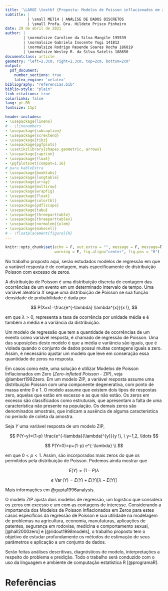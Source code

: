 ```yaml
---
title: '\LARGE \textbf {Proposta: Modelos de Poisson inflacionados em zero}'
subtitle: |
          | \small ME714 | ANÁLISE DE DADOS DISCRETOS
          | \small Profa. Dra. Hildete Prisco Pinheiro
date: 29 de abril de 2021
author: | 
        | \normalsize Caroline da Silva Mangile 195539
        | \normalsize Gabriela Inocente Yogi 141812
        | \normalsize Rodrigo Resende Soares Rocha 186819
        | \normalsize Wesley R. da Silva Satelis 188650
documentclass: article
geometry: "left=2.3cm, right=2.3cm, top=2cm, bottom=2cm"
output:
  pdf_document:
    number_sections: true
    latex_engine: 'xelatex'
bibliography: "referencias.bib"
biblio-style: "plain"
link-citations: true
colorlinks: false
lang: pt-BR
fontsize: 11pt

header-includes:
- \usepackage{lineno}
# - \linenumbers
- \usepackage{subcaption}
- \usepackage{scrextend}
- \usepackage{tikz}
- \usepackage{pgfplots}
- \usetikzlibrary{shapes.geometric, arrows}
- \usepackage{caption}
- \usepackage{float}
- \pgfplotsset{compat=1.16}
# para kableExtra
- \usepackage{booktabs}
- \usepackage{longtable}
- \usepackage{array}
- \usepackage{multirow}
- \usepackage{wrapfig}
- \usepackage{float}
- \usepackage{colortbl}
- \usepackage{pdflscape}
- \usepackage{tabu}
- \usepackage{threeparttable}
- \usepackage{threeparttablex}
- \usepackage[normalem]{ulem}
- \usepackage{makecell}
# - \floatplacement{figure}{H}
---
```


```r
knitr::opts_chunk$set(echo = F, out.extra = "", message = F, message=F, results="hide",
                      warning = F, fig.align="center", fig.pos = "H")
```

<!-- # Introdução -->



<!-- # Proposta -->

No trabalho proposto aqui, serão estudados modelos de regressão em que a variável resposta é de contagem, mais especificamente de distribuição Poisson com excesso de zeros.

A distribuição de Poisson é uma distribuição discreta de contagem das ocorrências de um evento em um determinado intervalo de tempo. Uma variável aleatória $X$ segue uma distribuição de Poisson se sua função densidade de probabilidade é dada por 

$$
P(X=x)=\frac{e^{-\lambda} \lambda^{x}}{x !},
$$

em que $\lambda > 0$, representa a taxa de ocorrência por unidade média e é também a média e a variância da distribuição.

Um modelo de regressão que tem a quantidade de ocorrências de um evento como variável resposta, é chamado de regressão de Poisson. Uma das suposições deste modelo é que a média e variância são iguais, que é violada quando o conjunto de dados possui muitas contagens iguais a zero. Assim, é necessário ajustar um modelo que leve em conseração essa quantidade de zeros na resposta. 

Em casos como este, uma solução é utilizar Modelos de Poisson Inflacionados em Zero (*Zero-inflated Poisson* - ZIP), veja @lambert1992zero. Em um modelo ZIP, a variável resposta assume uma distribuição Poisson com uma componente degenerativa, com ponto de massa entre 0 e 1. O modelo assume que existem dois tipos de respostas zero, aquelas que estão em excesso e as que não estão. Os zeros em excesso são classificados como estruturais, que apresentam a falta de uma característica não presente na população. Os demais zeros são denominados amostrais, que indicam a ausência de alguma característica no período de coleta da amostra.

Seja $Y$ uma variável resposta de um modelo ZIP,

$$
P(Y=y)=(1-p) \frac{e^{-\lambda}(\lambda)^{y}}{y !}, \ y=1,2, \ldots
$$

$$
P(Y=0)=p+(1-p) e^{-\lambda} \\
$$

em que $0 < p < 1$. Assim, são incorporados mais zeros do que os permitidos pela distribuição de Poisson. Podemos ainda mostrar que 

$$
E(Y)=(1-P) \lambda
$$

$$
e \ \operatorname{Var}(Y)=E(Y)+E(Y)[\lambda-E(Y)]
$$

Mais informações em @gupta1996analysis.

O modelo ZIP ajusta dois modelos de regressão, um logístico que considera os zeros em excesso e um com as contagens de interesse. Considerando a importancia dos Modelos de Poisson Inflacionados em Zeros para estes casos específicos da regressão de Poisson e sua utilidade na modelagem de problemas na agricultura, economia, manufaturas, aplicações de patentes, segurança em rodovias, medicina e comportamento sexual, [@hall2000zero] e [@ridout1998models], o trabalho proposto tem o objetivo de estudar profundamente os métodos de estimação de seus parâmetros e aplicação a um conjunto de dados.

Serão feitas análises descritivas, diagnósticos de modelo, interpretações a respeito do problema e predição. Todo o trabalho será conduzido com o uso da linguagem e ambiente de computação estatística R [@programaR].

# Referências


